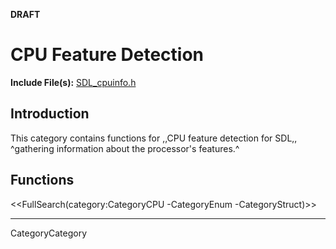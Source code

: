 <!-- #master-page:CategoryTemplate -->
<!-- #master-date:Unknown-Date -->
<!-- format wiki -->
<!-- language en -->
'''DRAFT'''

= CPU Feature Detection =

'''Include File(s):'''  [http://hg.libsdl.org/SDL/file/68dfd6df47da/include/SDL_cpuinfo.h SDL_cpuinfo.h]


== Introduction ==

This category contains functions for ,,CPU feature detection for SDL,, ^gathering information about the processor's features.^

== Functions ==

<<FullSearch(category:CategoryCPU -CategoryEnum -CategoryStruct)>>

----
CategoryCategory
